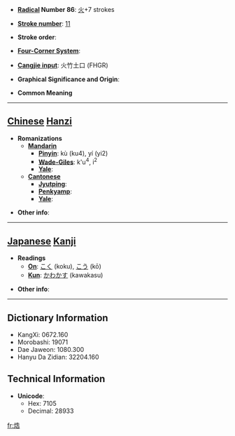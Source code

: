 * '''[[Wiktionary:Chinese radical index| Radical]] Number 86''': [[Wiktionary:Chinese radical index 火|火]]+7 strokes

* '''[[Wiktionary:Chinese total strokes index|Stroke number]]''': [[Wiktionary:Chinese total strokes index 11|11]]

* '''Stroke order''': 

* '''[[Wiktionary:Chinese four corner index|Four-Corner System]]''': 

* '''[[Wiktionary:Chinese Cangjie index|Cangjie input]]''': 火竹土口 (FHGR)

* '''Graphical Significance and Origin''': 

* '''Common Meaning'''

----

== [[Chinese]] [[Hanzi]] ==

* '''Romanizations'''
** '''[[Mandarin]]'''
*** '''[[Pinyin]]''': kù (ku4), yí (yi2)
*** '''[[Wade-Giles]]''': k'u<sup>4</sup>, i<sup>2</sup>
*** '''[[Yale]]''': 
** '''[[Cantonese]]'''
*** '''[[Jyutping]]''':
*** '''[[Penkyamp]]''': 
*** '''[[Yale]]''': 

* '''Other info''': 

----

== [[Japanese]] [[Kanji]] ==

* '''Readings'''
** '''[[On]]''': [[こく]] (koku), [[こう]] (kō)
** '''[[Kun]]''': [[かわかす]] (kawakasu)

* '''Other info''':  

----

== Dictionary Information ==

* KangXi: 0672.160
* Morobashi: 19071
* Dae Jaweon: 1080.300
* Hanyu Da Zidian: 32204.160

== Technical Information ==

* '''Unicode''':
** Hex: 7105
** Decimal: 28933

[[fr:焅]]